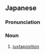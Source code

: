 ==Japanese==
{{ja-kanjitab|へい|ち|yomi=o}}

===Pronunciation===
{{ja-pron|yomi=o|へいち}}

===Noun===
{{ja-noun|へいち}}

# [[juxtaposition]]